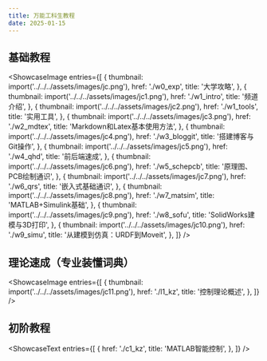 ```yaml
---
title: 万能工科生教程
date: 2025-01-15
---
```



## 基础教程

<ShowcaseImage
  entries={[
    {
      thumbnail: import('../../../assets/images/jc.png'),
      href: './w0_exp',
      title: '大学攻略',
    },
    {
      thumbnail: import('../../../assets/images/jc1.png'),
      href: './w1_intro',
      title: '频道介绍',
    },
    {
      thumbnail: import('../../../assets/images/jc2.png'),
      href: './w1_tools',
      title: '实用工具',
    },
    {
      thumbnail: import('../../../assets/images/jc3.png'),
      href: './w2_mdtex',
      title: 'Markdown和Latex基本使用方法',
    },
    {
      thumbnail: import('../../../assets/images/jc4.png'),
      href: './w3_bloggit',
      title: '搭建博客与Git操作',
    },
    {
      thumbnail: import('../../../assets/images/jc5.png'),
      href: './w4_qhd',
      title: '前后端速成',
    },
    {
      thumbnail: import('../../../assets/images/jc6.png'),
      href: './w5_schepcb',
      title: '原理图、PCB绘制通识',
    },
    {
      thumbnail: import('../../../assets/images/jc7.png'),
      href: './w6_qrs',
      title: '嵌入式基础通识',
    },
    {
      thumbnail: import('../../../assets/images/jc8.png'),
      href: './w7_matsim',
      title: 'MATLAB+Simulink基础',
    },
    {
      thumbnail: import('../../../assets/images/jc9.png'),
      href: './w8_sofu',
      title: 'SolidWorks建模与3D打印',
    },
    {
      thumbnail: import('../../../assets/images/jc10.png'),
      href: './w9_simu',
      title: '从建模到仿真：URDF到Moveit',
    },
  ]}
/>

## 理论速成（专业装懂词典）

<ShowcaseImage
  entries={[
    {
      thumbnail: import('../../../assets/images/jc11.png'),
      href: './l1_kz',
      title: '控制理论概述',
    },
  ]}
/>

## 初阶教程

<ShowcaseText
  entries={[
    {
      href: './c1_kz',
      title: 'MATLAB智能控制',
    },
  ]}
/>
